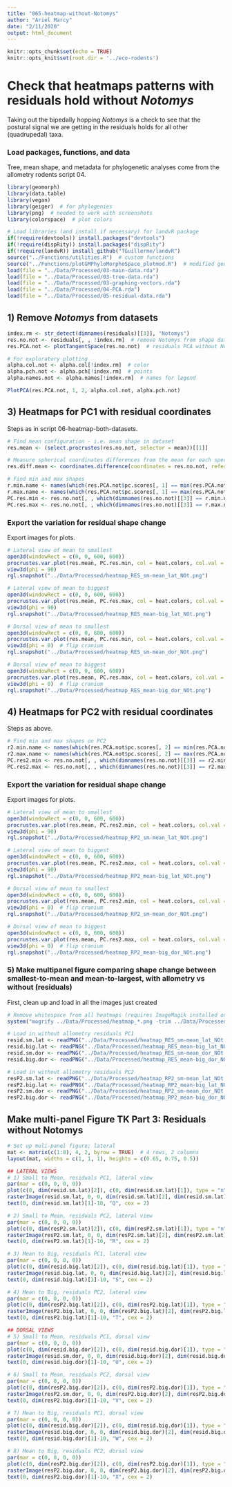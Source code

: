 ```yaml
---
title: "065-heatmap-without-Notomys"
author: "Ariel Marcy"
date: "2/11/2020"
output: html_document
---
```


```r
knitr::opts_chunk$set(echo = TRUE)
knitr::opts_knit$set(root.dir = '../eco-rodents')
```

# Check that heatmaps patterns with residuals hold without *Notomys*
Taking out the bipedally hopping *Notomys* is a check to see that the postural signal we are getting in the residuals holds for all other (quadrupedal) taxa.

### Load packages, functions, and data
Tree, mean shape, and metadata for phylogenetic analyses come from the allometry rodents script 04. 
```r
library(geomorph)
library(data.table)
library(vegan)
library(geiger)  # for phylogenies
library(png)  # needed to work with screenshots
library(colorspace)  # plot colors

# Load libraries (and install if necessary) for landvR package
if(!require(devtools)) install.packages("devtools")
if(!require(dispRity)) install.packages("dispRity")
if(!require(landvR)) install_github("TGuillerme/landvR")
source("../Functions/utilities.R")  # custom functions
source("../Functions/plotGMPhyloMorphoSpace_plotmod.R")  # modified geomorph function
load(file = "../Data/Processed/03-main-data.rda")
load(file = "../Data/Processed/03-tree-data.rda")
load(file = "../Data/Processed/03-graphing-vectors.rda")
load(file = "../Data/Processed/04-PCA.rda")
load(file = "../Data/Processed/05-residual-data.rda")
```

## 1) Remove *Notomys* from datasets
```r
index.rm <- str_detect(dimnames(residuals)[[3]], "Notomys")
res.no.not <- residuals[, , !index.rm]  # remove Notomys from shape dataset
res.PCA.not <- plotTangentSpace(res.no.not)  # residuals PCA without Notomys

# For exploratory plotting
alpha.col.not <- alpha.col[!index.rm]  # color
alpha.pch.not <- alpha.pch[!index.rm]  # points
alpha.names.not <- alpha.names[!index.rm]  # names for legend

PlotPCA(res.PCA.not, 1, 2, alpha.col.not, alpha.pch.not)
```

## 3) Heatmaps for PC1 with residual coordinates
Steps as in script 06-heatmap-both-datasets.
```r
# Find mean configuration - i.e. mean shape in dataset
res.mean <- (select.procrustes(res.no.not, selector = mean))[[1]]

# Measure spherical coordinates differences from the mean for each specimen for each landmark
res.diff.mean <- coordinates.difference(coordinates = res.no.not, reference = res.mean, type = "spherical")

# Find min and max shapes    
r.min.name <- names(which(res.PCA.not$pc.scores[, 1] == min(res.PCA.not$pc.scores[, 1])))
r.max.name <- names(which(res.PCA.not$pc.scores[, 1] == max(res.PCA.not$pc.scores[, 1])))
PC.res.min <- res.no.not[, , which(dimnames(res.no.not)[[3]] == r.min.name)]
PC.res.max <- res.no.not[, , which(dimnames(res.no.not)[[3]] == r.max.name)]
```

### Export the variation for residual shape change
Export images for plots.
```r
# Lateral view of mean to smallest
open3d(windowRect = c(0, 0, 600, 600))
procrustes.var.plot(res.mean, PC.res.min, col = heat.colors, col.val = res.diff.mean$Pseudomys_novaehollandiae[, "radius"])
view3d(phi = 90)
rgl.snapshot("../Data/Processed/heatmap_RES_sm-mean_lat_NOt.png")

# Lateral view of mean to biggest
open3d(windowRect = c(0, 0, 600, 600))
procrustes.var.plot(res.mean, PC.res.max, col = heat.colors, col.val = res.diff.mean$Hydromys_chrysogaster[, "radius"])
view3d(phi = 90)
rgl.snapshot("../Data/Processed/heatmap_RES_mean-big_lat_NOt.png")

# Dorsal view of mean to smallest
open3d(windowRect = c(0, 0, 600, 600))
procrustes.var.plot(res.mean, PC.res.min, col = heat.colors, col.val = res.diff.mean$Pseudomys_novaehollandiae[, "radius"]) 
view3d(phi = 0)  # flip cranium
rgl.snapshot("../Data/Processed/heatmap_RES_sm-mean_dor_NOt.png")

# Dorsal view of mean to biggest
open3d(windowRect = c(0, 0, 600, 600))
procrustes.var.plot(res.mean, PC.res.max, col = heat.colors, col.val = res.diff.mean$Hydromys_chrysogaster[, "radius"])
view3d(phi = 0)  # flip cranium
rgl.snapshot("../Data/Processed/heatmap_RES_mean-big_dor_NOt.png")
```

## 4) Heatmaps for PC2 with residual coordinates
Steps as above.
```r
# Find min and max shapes on PC2
r2.min.name <- names(which(res.PCA.not$pc.scores[, 2] == min(res.PCA.not$pc.scores[, 2])))
r2.max.name <- names(which(res.PCA.not$pc.scores[, 2] == max(res.PCA.not$pc.scores[, 2])))
PC.res2.min <- res.no.not[, , which(dimnames(res.no.not)[[3]] == r2.min.name)]
PC.res2.max <- res.no.not[, , which(dimnames(res.no.not)[[3]] == r2.max.name)]
```

### Export the variation for residual shape change
Export images for plots.
```r
# Lateral view of mean to smallest
open3d(windowRect = c(0, 0, 600, 600))
procrustes.var.plot(res.mean, PC.res2.min, col = heat.colors, col.val = res.diff.mean$Mastacomys_fuscus[, "radius"])
view3d(phi = 90)
rgl.snapshot("../Data/Processed/heatmap_RP2_sm-mean_lat_NOt.png")

# Lateral view of mean to biggest
open3d(windowRect = c(0, 0, 600, 600))
procrustes.var.plot(res.mean, PC.res2.max, col = heat.colors, col.val = res.diff.mean$Pseudomys_delicatulus[, "radius"])
view3d(phi = 90)
rgl.snapshot("../Data/Processed/heatmap_RP2_mean-big_lat_NOt.png")

# Dorsal view of mean to smallest
open3d(windowRect = c(0, 0, 600, 600))
procrustes.var.plot(res.mean, PC.res2.min, col = heat.colors, col.val = res.diff.mean$Mastacomys_fuscus[, "radius"]) 
view3d(phi = 0)  # flip cranium
rgl.snapshot("../Data/Processed/heatmap_RP2_sm-mean_dor_NOt.png")

# Dorsal view of mean to biggest
open3d(windowRect = c(0, 0, 600, 600))
procrustes.var.plot(res.mean, PC.res2.max, col = heat.colors, col.val = res.diff.mean$Pseudomys_delicatulus[, "radius"])
view3d(phi = 0)  # flip cranium
rgl.snapshot("../Data/Processed/heatmap_RP2_mean-big_dor_NOt.png")
```

### 5) Make multipanel figure comparing shape change between smallest-to-mean and mean-to-largest, with allometry vs without (residuals)
First, clean up and load in all the images just created
```r
# Remove whitespace from all heatmaps (requires ImageMagik installed on PC)
system("mogrify ../Data/Processed/heatmap_*.png -trim ../Data/Processed/*.png")

# Load in without allometry residuals PC1
resid.sm.lat <- readPNG("../Data/Processed/heatmap_RES_sm-mean_lat_NOt.png")
resid.big.lat <- readPNG("../Data/Processed/heatmap_RES_mean-big_lat_NOt.png")
resid.sm.dor <- readPNG("../Data/Processed/heatmap_RES_sm-mean_dor_NOt.png")
resid.big.dor <- readPNG("../Data/Processed/heatmap_RES_mean-big_dor_NOt.png")

# Load in without allometry residuals PC2
resP2.sm.lat <- readPNG("../Data/Processed/heatmap_RP2_sm-mean_lat_NOt.png")
resP2.big.lat <- readPNG("../Data/Processed/heatmap_RP2_mean-big_lat_NOt.png")
resP2.sm.dor <- readPNG("../Data/Processed/heatmap_RP2_sm-mean_dor_NOt.png")
resP2.big.dor <- readPNG("../Data/Processed/heatmap_RP2_mean-big_dor_NOt.png")
```

## Make multi-panel Figure TK Part 3: Residuals without Notomys
```r
# Set up muli-panel figure; lateral 
mat <- matrix(c(1:8), 4, 2, byrow = TRUE)  # 4 rows, 2 columns
layout(mat, widths = c(1, 1, 1), heights = c(0.65, 0.75, 0.5))  

## LATERAL VIEWS
# 1) Small to Mean, residuals PC1, lateral view
par(mar = c(0, 0, 0, 0))
plot(c(0, dim(resid.sm.lat)[2]), c(0, dim(resid.sm.lat)[1]), type = "n", axes = F, xlab = "", ylab = "", asp = T) 
rasterImage(resid.sm.lat, 0, 0, dim(resid.sm.lat)[2], dim(resid.sm.lat)[1])
text(0, dim(resid.sm.lat)[1]-10, "Q", cex = 2)

# 2) Small to Mean, residuals PC2, lateral view
par(mar = c(0, 0, 0, 0))
plot(c(0, dim(resP2.sm.lat)[2]), c(0, dim(resP2.sm.lat)[1]), type = "n", axes = F, xlab = "", ylab = "", asp = T) 
rasterImage(resP2.sm.lat, 0, 0, dim(resP2.sm.lat)[2], dim(resP2.sm.lat)[1])
text(0, dim(resP2.sm.lat)[1]-10, "R", cex = 2)

# 3) Mean to Big, residuals PC1, lateral view
par(mar = c(0, 0, 0, 0))
plot(c(0, dim(resid.big.lat)[2]), c(0, dim(resid.big.lat)[1]), type = "n", axes = F, xlab = "", ylab = "", asp = T) 
rasterImage(resid.big.lat, 0, 0, dim(resid.big.lat)[2], dim(resid.big.lat)[1])
text(0, dim(resid.big.lat)[1]-10, "S", cex = 2)

# 4) Mean to Big, residuals PC2, lateral view
par(mar = c(0, 0, 0, 0))
plot(c(0, dim(resP2.big.lat)[2]), c(0, dim(resP2.big.lat)[1]), type = "n", axes = F, xlab = "", ylab = "", asp = T) 
rasterImage(resP2.big.lat, 0, 0, dim(resP2.big.lat)[2], dim(resP2.big.lat)[1])
text(0, dim(resP2.big.lat)[1]-10, "T", cex = 2)

## DORSAL VIEWS
# 5) Small to Mean, residuals PC1, dorsal view
par(mar = c(0, 0, 0, 0))
plot(c(0, dim(resid.big.dor)[2]), c(0, dim(resid.big.dor)[1]), type = "n", axes = F, xlab = "", ylab = "", asp = T) 
rasterImage(resid.sm.dor, 0, 0, dim(resid.big.dor)[2], dim(resid.big.dor)[1])
text(0, dim(resid.big.dor)[1]-10, "U", cex = 2)

# 6) Small to Mean, residuals PC2, dorsal view
par(mar = c(0, 0, 0, 0))
plot(c(0, dim(resP2.big.dor)[2]), c(0, dim(resP2.big.dor)[1]), type = "n", axes = F, xlab = "", ylab = "", asp = T) 
rasterImage(resP2.sm.dor, 0, 0, dim(resP2.big.dor)[2], dim(resP2.big.dor)[1])
text(0, dim(resP2.big.dor)[1]-10, "V", cex = 2)

# 7) Mean to Big, residuals PC1, dorsal view
par(mar = c(0, 0, 0, 0))
plot(c(0, dim(resid.big.dor)[2]), c(0, dim(resid.big.dor)[1]), type = "n", axes = F, xlab = "", ylab = "", asp = T) 
rasterImage(resid.big.dor, 0, 0, dim(resid.big.dor)[2], dim(resid.big.dor)[1])
text(0, dim(resid.big.dor)[1]-10, "W", cex = 2)

# 8) Mean to Big, residuals PC2, dorsal view
par(mar = c(0, 0, 0, 0))
plot(c(0, dim(resP2.big.dor)[2]), c(0, dim(resP2.big.dor)[1]), type = "n", axes = F, xlab = "", ylab = "", asp = T) 
rasterImage(resP2.big.dor, 0, 0, dim(resP2.big.dor)[2], dim(resP2.big.dor)[1])
text(0, dim(resP2.big.dor)[1]-10, "X", cex = 2)
```